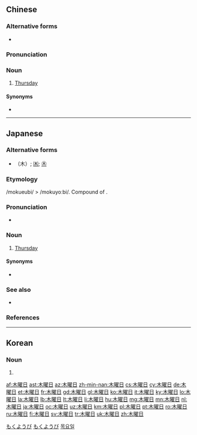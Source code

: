 ==Chinese==
{{zh-forms|type=12}}

===Alternative forms===
* {{zh-l|木耀日}}

===Pronunciation===
{{zh-pron
|m=mùyàorì
|c=muk6 jiu6 jat6
|cat=n
}}

===Noun===
{{zh-noun}}

# {{lb|zh|classical|archaic}} [[Thursday]]

====Synonyms====
* {{zh-l|星期四}}

----

==Japanese==
{{ja-kanjitab|もく|よう|ひ|k3=び|yomi=j}}

===Alternative forms===
* （木）; [[㈭]]; [[㊍]]

===Etymology===
/mokueubi/ > /mokuyoːbi/. Compound of {{compound|木曜|tr1=mokuyō|t1=Jupiter|日|tr2=hi|t2=day|lang=ja}}.

===Pronunciation===
* {{ja-pron|もくようび|acc=3|acc_ref=NHK}}

===Noun===
{{ja-noun|もくようび|hhira=もくえうび}}

# [[Thursday]]

====Synonyms====
* {{ja-r|木曜|もくよう}}

===See also===
* {{list:days of the week/ja}}

===References===
<references/>

[[Category:Japanese basic words|もくようび]]
[[Category:ja:Days of the week|もくようび]]

----

==Korean==
{{ko-hanjatab}}

===Noun===
{{ko-noun|hangeul=목요일}}

# {{hanja form of|목요일|[[Thursday]]}}

[[Category:ko:Days of the week|목요일]]

[[af:木曜日]]
[[ast:木曜日]]
[[az:木曜日]]
[[zh-min-nan:木曜日]]
[[cs:木曜日]]
[[cy:木曜日]]
[[de:木曜日]]
[[et:木曜日]]
[[fr:木曜日]]
[[gd:木曜日]]
[[gl:木曜日]]
[[ko:木曜日]]
[[it:木曜日]]
[[ky:木曜日]]
[[lo:木曜日]]
[[la:木曜日]]
[[lb:木曜日]]
[[lt:木曜日]]
[[li:木曜日]]
[[hu:木曜日]]
[[mg:木曜日]]
[[mn:木曜日]]
[[nl:木曜日]]
[[ja:木曜日]]
[[oc:木曜日]]
[[uz:木曜日]]
[[km:木曜日]]
[[pl:木曜日]]
[[pt:木曜日]]
[[ro:木曜日]]
[[ru:木曜日]]
[[fi:木曜日]]
[[sv:木曜日]]
[[tr:木曜日]]
[[uk:木曜日]]
[[zh:木曜日]]